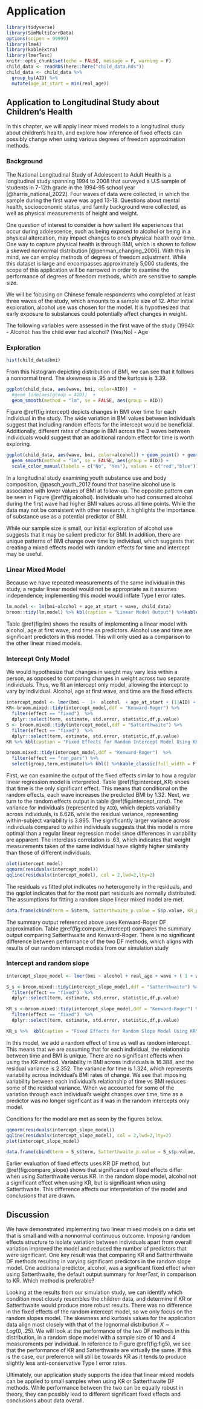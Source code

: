 # Application {#math-sci}


```r
library(tidyverse)
library(SimMultiCorrData)
options(scipen = 99999)
library(lme4)
library(kableExtra)
library(lmerTest)
knitr::opts_chunk$set(echo = FALSE, message = F, warning = F)
child_data <- readRDS(here::here("child_data.Rds"))
child_data <- child_data %>%
  group_by(AID) %>%
  mutate(age_at_start = min(real_age))
```

## Application to Longitudinal Study about Children's Health

In this chapter, we will apply linear mixed models to a longitudinal study about children's health, and explore how inference of fixed effects can possibly change when using various degrees of freedom approximation methods. 

### Background

The National Longitudinal Study of Adolescent to Adult Health is a longitudinal study spanning 1994 to 2008 that surveyed a U.S sample of students in 7-12th grade in the 1994-95 school year [@harris_national_2022]. Four waves of data were collected, in which the sample during the first wave was aged 13-18. Questions about mental health, socioeconomic status, and family background were collected, as well as physical measurements of height and weight. 

One question of interest to consider is how salient life experiences that occur during adolescence, such as being exposed to alcohol or being in a physical altercation, may impact changes to one's physical health over time. One way to capture physical health is through BMI, which is shown to follow a skewed nonnormal distribution [@penman_changing_2006]. With this in mind, we can employ methods of degrees of freedom adjustment. While this dataset is large and encompasses approximately 5,000 students, the scope of this application will be narrowed in order to examine the performance of degrees of freedom methods, which are sensitive to sample size. 

We will be focusing on Chinese female respondents who completed at least three waves of the study, which amounts to a sample size of 12. After initial exploration, alcohol use was chosen for the model. It is hypothesized that early exposure to substances could potentially affect changes in weight. 

The following variables were assessed in the first wave of the study (1994):
- Alcohol: has the child ever had alcohol? (Yes/No)
- Age 

### Exploration

```r
hist(child_data$bmi)
```
From this histogram depicting distribution of BMI, we can see that it follows a nonnormal trend. The skewness is .95 and the kurtosis is 3.39. 

```r

ggplot(child_data, aes(wave, bmi, color=AID))  + 
  #geom_line(aes(group = AID))  + 
  geom_smooth(method = "lm", se = FALSE, aes(group = AID))

```
Figure \@ref(fig:intercept) depicts changes in BMI over time for each individual in the study. The wide variation in BMI values between individuals suggest that including random effects for the intercept would be beneficial. Additionally, different rates of change in BMI across the 3 waves between individuals would suggest that an additional random effect for time is worth exploring. 

```r
ggplot(child_data, aes(wave, bmi, color=alcohol)) + geom_point() + geom_line(aes(group = AID)) + 
  geom_smooth(method = "lm", se = FALSE, aes(group = AID)) +
  scale_color_manual(labels = c("No", "Yes"), values = c("red","blue")) + labs(color = "Alcohol")
```

In a longitudinal study examining youth substance use and body composition, @pasch_youth_2012 found that baseline alcohol use is associated with lower values of BMI at follow-up. The opposite pattern can be seen in Figure \@ref(fig:alcohol). Individuals who had consumed alcohol during the first wave had higher BMI values across all time points. While the data may not be consistent with other research, it highlights the importance of substance use as a potential predictor of BMI.

While our sample size is small, our initial exploration of alcohol use suggests that it may be salient predictor for BMI. In addition, there are unique patterns of BMI change over time by individual, which suggests that creating a mixed effects model with random effects for time and intercept may be useful.  

### Linear Mixed Model 
Because we have repeated measurements of the same individual in this study, a regular linear model would not be appropriate as it assumes independence; implementing this model would inflate Type I error rates. 

```r
lm.model <- lm(bmi~alcohol + age_at_start + wave, child_data)
broom::tidy(lm.model) %>% kbl(caption = "Linear Model Output") %>%kable_classic(full_width = F)
```

Table \@ref(fig:lm) shows the results of implementing a linear model with alcohol, age at first wave, and time as predictors. Alcohol use and time are significant predictors in this model. This will only used as a comparison to the other linear mixed models.

### Intercept Only Model

We would hypothesize that changes in weight may vary less within a person, as opposed to comparing changes in weight across two separate individuals. Thus, we fit an intercept only model, allowing the intercept to vary by individual. Alcohol, age at first wave, and time are the fixed effects. 

```r
intercept_model <- lmer(bmi ~  1+  alcohol  + age_at_start + (1|AID) + wave, child_data) 
KR<-broom.mixed::tidy(intercept_model,ddf = "Kenward-Roger") %>%
  filter(effect == "fixed")  %>%
  dplyr::select(term, estimate, std.error, statistic,df,p.value)
S <- broom.mixed::tidy(intercept_model,ddf = "Satterthwaite") %>%
  filter(effect == "fixed")  %>%
  dplyr::select(term, estimate, std.error, statistic,df,p.value)
KR %>% kbl(caption = "Fixed Effects for Random Intercept Model Using KR") %>%kable_classic(full_width = F)
```

```r
broom.mixed::tidy(intercept_model,ddf = "Kenward-Roger")  %>%
  filter(effect == "ran_pars") %>%
  select(group,term,estimate)%>% kbl() %>%kable_classic(full_width = F)
```
First, we can examine the output of the fixed effects similar to how a regular linear regression model is interpreted. Table \@ref(fig:intercept_KR) shoes that time is the only significant effect. This means that conditional on the random effects, each wave increases the predicted BMI by 1.32. Next, we turn to the random effects output in table \@ref(fig:intercept_rand). The variance for individuals (represented by `AID`), which depicts variability across individuals, is 6.626, while the residual variance, representing within-subject variability is 3.895. The significantly larger variance across individuals compared to within individuals suggests that this model is more optimal than a regular linear regression model since differences in variability are apparent. The interclass correlation is .63, which indicates that weight measurements taken of the same individual have slightly higher similarity than those of different individuals. 

```r
plot(intercept_model)
qqnorm(residuals(intercept_model))
qqline(residuals(intercept_model), col = 2,lwd=2,lty=2)
```
The residuals vs fitted plot indicates no heterogeneity in the residuals, and the qqplot indicates that for the most part residuals are normally distributed. The assumptions for fitting a random slope linear mixed model are met. 

```r
data.frame(cbind(term = S$term, Satterthwaite_p.value = S$p.value, KR_p.value =KR$p.value)) %>%  kbl(caption = "Comparison of Fixed Effects P-Values in Random Intercept Model") %>%kable_classic(full_width = F)
```

The summary output referenced above uses Kenward-Roger DF approximation. Table \@ref(fig:compare_intercept) compares the summary output comparing Satterthwaite and Kenward-Roger. There is no significant difference between performance of the two DF methods, which aligns with results of our random intercept models from our simulation study

### Intercept and random slope 

```r
intercept_slope_model <- lmer(bmi ~ alcohol + real_age + wave + ( 1 + wave|AID), child_data) 

S_s <-broom.mixed::tidy(intercept_slope_model,ddf = "Satterthwaite") %>%
  filter(effect == "fixed")  %>%
  dplyr::select(term, estimate, std.error, statistic,df,p.value)

KR_s <-broom.mixed::tidy(intercept_slope_model,ddf = "Kenward-Roger") %>%
  filter(effect == "fixed")  %>%
  dplyr::select(term, estimate, std.error, statistic,df,p.value)

KR_s %>%  kbl(caption = "Fixed Effects for Random Slope Model Using KR") %>%kable_classic(full_width = F)
```

In this model, we add a random effect of time as well as random intercept. This means that we are assuming that for each individual, the relationship between time and BMI is unique. There are no significant effects when using the KR method. Variability in BMI across individuals is 16.388, and the residual variance is 2.352. The variance for time is 1.324, which represents variability across individual's BMI rates of change. We see that imposing variability between each individual's relationship of time vs BMI reduces some of the residual variance. When we accounted for some of the variation through each individual's weight changes over time, time as a predictor was no longer signficant as it was in the random intercepts only model. 

Conditions for the model are met as seen by the figures below. 
```r
qqnorm(residuals(intercept_slope_model))
qqline(residuals(intercept_slope_model), col = 2,lwd=2,lty=2)
plot(intercept_slope_model)
```

```r
data.frame(cbind(term = S_s$term, Satterthwaite_p.value = S_s$p.value, KR_p.value =KR_s$p.value)) %>% kbl(caption = "Comparison of Fixed Effects P-Values in Random Slope Model")  %>%kable_classic(full_width = F)
```

Earlier evaluation of fixed effects uses KR DF method, but \@ref(fig:compare_slope) shows that significance of fixed effects differ when using Satterthwaite versus KR. In the random slope model, alcohol not a significant effect when using KR, but is significant when using Satterthwaite. This difference affects our interpretation of the model and conclusions that are drawn.

## Discussion

We have demonstrated implementing two linear mixed models on a data set that is small and with a nonnormal continuous outcome. Imposing random effects structure to isolate variation between individuals apart from overall variation improved the model and reduced the number of predictors that were significant. One key result was that comparing KR and Sattherthwaite DF methods resulting in varying significant predictors in the random slope model. One additional predictor, alcohol, was a significant fixed effect when using Satterthwaite, the default output summary for *lmerTest*, in comparison to KR. Which method is preferable?

Looking at the results from our simulation study, we can identify which condition most closely resembles the children data, and determine if KR or Satterthwaite would produce more robust results. There was no difference in the fixed effects of the random intercept model, so we only focus on the random slopes model. The skewness and kurtosis values for the application data align most closely with that of the lognormal distribution $X\sim\mathit{Log}(0,.25).$ We will look at the performance of the two DF methods in this distribution, in a random slope model with a sample size of 10 and 4 measurements per individual. In reference to Figure \@ref(fig:fig5), we see that the performance of KR and Satterthwaite are virtually the same. If this is the case, our preference will still be towards KR as it tends to produce slightly less anti-conservative Type I error rates. 

Ultimately, our application study supports the idea that linear mixed models can be applied to small samples when using KR or Satterthwaite DF methods. While performance between the two can be equally robust in theory, they can possibly lead to different significant fixed effects and conclusions about data overall. 


